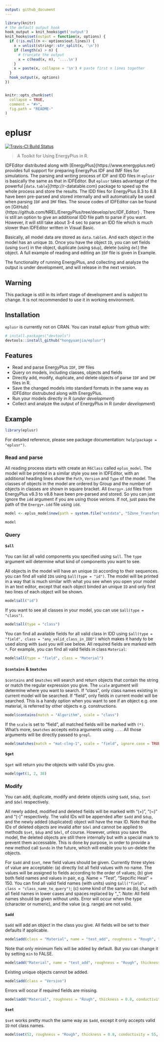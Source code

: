 ---
output: github_document
---

<!-- README.md is generated from README.Rmd. Please edit that file -->

```{r, echo = FALSE}
library(knitr)
# the default output hook
hook_output = knit_hooks$get('output')
knit_hooks$set(output = function(x, options) {
  if (!is.null(n <- options$out.lines)) {
    x = unlist(stringr::str_split(x, '\n'))
    if (length(x) > n) {
      # truncate the output
      x = c(head(x, n), '....\n')
    }
    x = paste(x, collapse = '\n') # paste first n lines together
  }
  hook_output(x, options)
})


knitr::opts_chunk$set(
  collapse = TRUE,
  comment = "#>",
  fig.path = "README-"
)
```

# eplusr

[![Travis-CI Build Status](https://travis-ci.org/hongyuanjia/eplusr.svg?branch=master)](https://travis-ci.org/hongyuanjia/eplusr) 

> A Toolkit for Using EnergyPlus in R.

IDFEditor distributed along with [EnergyPlus]{https://www.energyplus.net}
provides full support for preparing EnergyPus IDF and IMF files for
simulations. The parsing and writing process of IDF and IDD files in `eplusr`
is basically the same as that in IDFEditor. But `eplusr` takes advantage of the
powerful [`data.table`]{http://r-datatable.com} package to speed up the whole
process and store the results. The IDD files for EnergyPlus 8.3 to 8.8 have
been pre-parsed and stored internally and will automatically be used when
parsing `IDF` and `IMF` files. The souce codes of IDFEditor can be
found on [GitHub]{https://github.com/NREL/EnergyPlus/tree/develop/src/IDF_Editor}
. There is still an option to give an additional IDD file path to parse if you
want. However, it will still take about 3-4 sec to parse an IDD file which is
much slower than IDFEditor written in Visual Basic.

Basically, all model data are stored as `data.table`s. And each object in the
model has an unique `ID`. Once you have the object `ID`, you can set fields
(using `$set`) in the object, duplicate (using `$dup`), delete (using `del`)
the object. A full example of reading and editing an `IDF` file is given in
[Example]{#example}.

The functionality of running EnergyPlus, and collecting and analyze the output
is under development, and will release in the next version.

## Warning

This package is still in its infant stage of development and is subject to change. It is not recommended to use it in working environment.

## Installation

`eplusr` is currently not on CRAN. You can install eplusr from github with:

```{r gh-installation, eval = FALSE}
# install.packages("devtools")
devtools::install_github("hongyuanjia/eplusr")
```

## Features

* Read and parse EnergyPlus `IDF`, `IMF` files
* Query on models, including classes, objects and fields
* Directly add, modify, duplicate, and delete objects of parse `IDF` and `IMF` files in R.
* Save the changed models into standard formats in the same way as IDFEditor distrubuted along with EnergyPlus.
* Run your models directly in R (*under development*)
* Collect and analyze the output of EnergyPlus in R (*under development*)

## Example {#example}

```{r}
library(eplusr)
```

For detailed reference, please see package documentation: `help(package = "eplusr")`.

### Read and parse

All reading process starts with create an `R6Class` called `eplus_model`. The model will be printed in a similar style you see in IDFEditor, with an additional heading lines show the `Path`, `Version` and `Type` of the model. The classes of objects in the model are ordered by Group and the number of objects in classes are shown in square bracket. All `Energy+.idd` files from EnergyPlus v8.3 to v8.8 have been pre-parsed and stored. So you can just ignore the `idd` argument if you are using those verions. If not, just pass the path of the `Energy+.idd` file using `idd`.

```{r read, out.lines = 30}
model <- eplus_model$new(path = system.file("extdata", "5Zone_Transformer.idf", package = "eplusr"), idd = NULL)

model
```


### Query

#### `$all`

You can list all valid components you specified using `$all`. The `type` argument will determine what kind of components you want to see. 

All objects in the model will have an unique `ID` according to their sequences. you can find all valid `ID`s using `$all(type = "id")`. The model will be printed in a way that is much similar with what you see when you open your model in an text editor, except that each object binded an unique `ID` and only first two lines of each object will be shown.

```{r all_id, out.lines = 20}
model$all("id")
```

If you want to see all classes in your model, you can use `$all(type = "class")`.

```{r all_class, out.lines = 14}
model$all(type = "class")
```

You can find all available fields for all valid class in IDD using `$all(type = "field", class = "any_valid_class_in_IDD")` which makes it handy to be used along with `$add` you will see below. All required fields are marked with `*`. For example, you can find all valid fields in class `Material`:

```{r all_field}
model$all(type = "field", class = "Material")
```

#### `$contains` & `$matches`

`$contains` and `$matches` will search and return objects that contain the string or match the regular expression you give. The `scale` argument will determine where you want to search. If "class", only class names existing in current model will be searched. If "field", only fields in current model will be searched. This is a handy option when you want to see if an object e.g. one material, is referred by other objects e.g. constructions.

```{r contains}
model$contains(match = "Algorithm", scale = "class")
```

If the `scale` is set to "field", all matched fields will be marked with `(*)`. What's more, `$matches` accepts extra arguments using `...`. All those arguments will be directly passed to `grepl`.

```{r matches}
model$matches(match = "mat-clng-1", scale = "field", ignore.case = TRUE)
```

#### `$get`

`$get` will return you the objects with valid IDs you give.

```{r get}
model$get(1, 2, 38)
```

### Modify

You can add, duplicate, modify and delete objects using `$add`, `$dup`, `$set` and `$del` respectively.

All newly added, modified and deleted fields will be marked with "(+)", "(~)" and "(-)" respectively. The valid IDs will be appended after `$add` and `$dup`, and the newly added (duplicated) object will have the max ID. Note that the IDs of deleted objects are invalid after `$del` and cannot be applied to methods `$set`, `$dup` and `$del`, of course. However, unless you save the model, the deleted objects are still there internally but with a special mark to prevent them accessable. This is done by purpose, in order to provide a new method call `$undo` in the future, which will enable you to un-delete the objects.

For `$add` and `$set`, new field values should be given. Currently three styles of value are acceptable: (a) directly list all field values with no name. The values will be assigned to fields according to the order of values; (b) give both field names and values in pair, e.g. Name = "Test", "Sepcific Heat" = 150. You can find all valid field names (with units) using `$all("field", class = "class_name_to_query")`; (c) some kind of the same as (b), but with all field names in lower cases and spaces replaced by "_". Note: All field names should be given without units. Error will occur when the type (character or numeric), and the value (e.g. range) are not valid.

#### `$add`

`$add` will add an object in the class you give. All fields will be set to their defaults if applicable.

```{r add_mat}
model$add(class = "Material", name = "test_add", roughness = "Rough", thickness = 0.8, conductivity = 55, density = 55, specific_heat = 100)
```

Note that only minimum fiels will be added by default. But you can change it by setting `min` to FALSE.

```{r add_min_f}
model$add("Material", name = "test_add", roughness = "Rough", thickness = 0.8, conductivity = 55, density = 55, specific_heat = 100, thermal_absorptance = 0.8, min = FALSE)
```

Existing unique objects cannot be added.

```{r add_unique, error = TRUE}
model$add(class = "Version")
```

Errors will occur if required fields are missing.

```{r add_missing, error = TRUE}
model$add("Material", roughness = "Rough", thickness = 0.8, conductivity = 55, density = 55, specific_heat = 100)
```

#### `$set`

`$set` works pretty much the same way as `$add`, except it only accepts valid `ID` not class names.

```{r set}
model$set(52, roughness = "Rough", thickness = 0.8, conductivity = 55, density = 55, specific_heat = 100)
```

